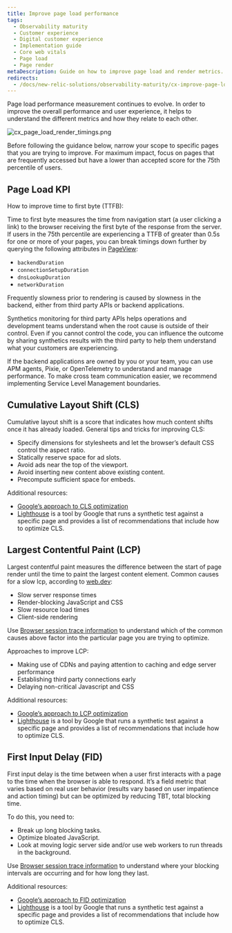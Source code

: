```yaml
---
title: Improve page load performance
tags:
  - Observability maturity
  - Customer experience
  - Digital customer experience
  - Implementation guide
  - Core web vitals
  - Page load
  - Page render
metaDescription: Guide on how to improve page load and render metrics.
redirects:
  - /docs/new-relic-solutions/observability-maturity/cx-improve-page-load
---
```


Page load performance measurement continues to evolve. In order to improve the overall performance and user experience, it helps to understand the different metrics and how they relate to each other.

![cx_page_load_render_timings.png](src/images/cx_page_load_render_timings.png 'Page Load and Render Timings')

Before following the guidance below, narrow your scope to specific pages that you are trying to improve. For maximum impact, focus on pages that are frequently accessed but have a lower than accepted score for the 75th percentile of users.

## Page Load KPI

How to improve time to first byte (TTFB):

Time to first byte measures the time from navigation start (a user clicking a link) to the browser receiving the first byte of the response from the server. If users in the 75th percentile are experiencing a TTFB of greater than 0.5s for one or more of your pages, you can break timings down further by querying the following attributes in [PageView](https://docs.newrelic.com/attribute-dictionary/?dataSource=Browser+agent&event=PageView):

- `backendDuration`
- `connectionSetupDuration`
- `dnsLookupDuration`
- `networkDuration`

Frequently slowness prior to rendering is caused by slowness in the backend, either from third party APIs or backend applications.

Synthetics monitoring for third party APIs helps operations and development teams understand when the root cause is outside of their control. Even if you cannot control the code, you can influence the outcome by sharing synthetics results with the third party to help them understand what your customers are experiencing.

If the backend applications are owned by you or your team, you can use APM agents, Pixie, or OpenTelemetry to understand and manage performance. To make cross team communication easier, we recommend implementing Service Level Management boundaries.

## Cumulative Layout Shift (CLS)

Cumulative layout shift is a score that indicates how much content shifts once it has already loaded. General tips and tricks for improving CLS:

- Specify dimensions for stylesheets and let the browser’s default CSS control the aspect ratio.
- Statically reserve space for ad slots.
- Avoid ads near the top of the viewport.
- Avoid inserting new content above existing content.
- Precompute sufficient space for embeds.

Additional resources:

- [Google’s approach to CLS optimization](https://web.dev/optimize-cls/)
- [Lighthouse](https://developers.google.com/web/tools/lighthouse) is a tool by Google that runs a synthetic test against a specific page and provides a list of recommendations that include how to optimize CLS.

## Largest Contentful Paint (LCP)

Largest contentful paint measures the difference between the start of page render until the time to paint the largest content element. Common causes for a slow lcp, according to [web.dev](https://web.dev):

- Slow server response times
- Render-blocking JavaScript and CSS
- Slow resource load times
- Client-side rendering

Use [Browser session trace information](/docs/browser/browser-monitoring/browser-pro-features/session-traces-explore-webpages-life-cycle/) to understand which of the common causes above factor into the particular page you are trying to optimize.

Approaches to improve LCP:

- Making use of CDNs and paying attention to caching and edge server performance
- Establishing third party connections early
- Delaying non-critical Javascript and CSS

Additional resources:

- [Google’s approach to LCP optimization](https://web.dev/optimize-lcp/)
- [Lighthouse](https://developers.google.com/web/tools/lighthouse) is a tool by Google that runs a synthetic test against a specific page and provides a list of recommendations that include how to optimize CLS.

## First Input Delay (FID)

First input delay is the time between when a user first interacts with a page to the time when the browser is able to respond. It’s a field metric that varies based on real user behavior (results vary based on user impatience and action timing) but can be optimized by reducing TBT, total blocking time.

To do this, you need to:

- Break up long blocking tasks.
- Optimize bloated JavaScript.
- Look at moving logic server side and/or use web workers to run threads in the background.

Use [Browser session trace information](/docs/browser/browser-monitoring/browser-pro-features/session-traces-explore-webpages-life-cycle/) to understand where your blocking intervals are occurring and for how long they last.

Additional resources:

- [Google’s approach to FID optimization](https://web.dev/optimize-fid/)
- [Lighthouse](https://developers.google.com/web/tools/lighthouse) is a tool by Google that runs a synthetic test against a specific page and provides a list of recommendations that include how to optimize CLS.
